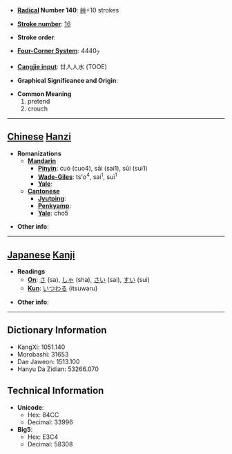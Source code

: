 * '''[[Wiktionary:Chinese radical index| Radical]] Number 140''': [[Wiktionary:Chinese radical index 艸|艸]]+10 strokes

* '''[[Wiktionary:Chinese total strokes index|Stroke number]]''': [[Wiktionary:Chinese total strokes index 16|16]]

* '''Stroke order''': 

* '''[[Wiktionary:Chinese four corner index|Four-Corner System]]''': 4440<sub>7</sub>

* '''[[Wiktionary:Chinese Cangjie index|Cangjie input]]''': 廿人人水 (TOOE)

* '''Graphical Significance and Origin''': 

* '''Common Meaning'''
*#pretend
*# crouch


----

== [[Chinese]] [[Hanzi]] ==

* '''Romanizations'''
** '''[[Mandarin]]'''
*** '''[[Pinyin]]''': cuò (cuo4), sāi (sai1), sūi (sui1)
*** '''[[Wade-Giles]]''': ts'o<sup>4</sup>, sai<sup>1</sup>, sui<sup>1</sup>
*** '''[[Yale]]''': 
** '''[[Cantonese]]'''
*** '''[[Jyutping]]''':
*** '''[[Penkyamp]]''': 
*** '''[[Yale]]''': cho5

* '''Other info''': 

----

== [[Japanese]] [[Kanji]] ==

* '''Readings'''
** '''[[On]]''': [[さ]] (sa), [[しゃ]] (sha), [[さい]] (sai), [[すい]] (sui)
** '''[[Kun]]''': [[いつわる]] (itsuwaru)

* '''Other info''':  

----

== Dictionary Information ==

* KangXi: 1051.140
* Morobashi: 31653
* Dae Jaweon: 1513.100
* Hanyu Da Zidian: 53266.070

== Technical Information ==

* '''Unicode''':
** Hex: 84CC
** Decimal: 33996
* '''Big5''':
** Hex: E3C4
** Decimal: 58308